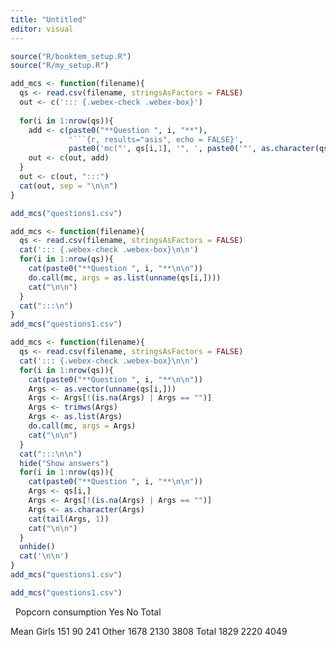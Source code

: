 ```yaml
---
title: "Untitled"
editor: visual
---
```


```r
source("R/booktem_setup.R")
source("R/my_setup.R")
```

```r

add_mcs <- function(filename){
  qs <- read.csv(filename, stringsAsFactors = FALSE)
  out <- c('::: {.webex-check .webex-box}')
  
  for(i in 1:nrow(qs)){
    add <- c(paste0("**Question ", i, "**"), 
             '```{r, results="asis", echo = FALSE}',
             paste0('mc("', qs[i,1], '", ', paste0('"', as.character(qs[i,-1]), '"', collapse = ","), ')\n```'))
    out <- c(out, add)
  }
  out <- c(out, ":::")
  cat(out, sep = "\n\n")
}
```

```r
add_mcs("questions1.csv")
```


```r
add_mcs <- function(filename){
  qs <- read.csv(filename, stringsAsFactors = FALSE)
  cat('::: {.webex-check .webex-box}\n\n')
  for(i in 1:nrow(qs)){
    cat(paste0("**Question ", i, "**\n\n"))
    do.call(mc, args = as.list(unname(qs[i,])))
    cat("\n\n")
  }
  cat(":::\n")
}
add_mcs("questions1.csv")
```

```r
add_mcs <- function(filename){
  qs <- read.csv(filename, stringsAsFactors = FALSE)
  cat('::: {.webex-check .webex-box}\n\n')
  for(i in 1:nrow(qs)){
    cat(paste0("**Question ", i, "**\n\n"))
    Args <- as.vector(unname(qs[i,]))
    Args <- Args[!(is.na(Args) | Args == "")]
    Args <- trimws(Args)
    Args <- as.list(Args)
    do.call(mc, args = Args)
    cat("\n\n")
  }
  cat(":::\n\n")
  hide("Show answers")
  for(i in 1:nrow(qs)){
    cat(paste0("**Question ", i, "**\n\n"))
    Args <- qs[i,]
    Args <- Args[!(is.na(Args) | Args == "")]
    Args <- as.character(Args)
    cat(tail(Args, 1))
    cat("\n\n")
  }
  unhide()
  cat('\n\n')
}
add_mcs("questions1.csv")
```

```r
add_mcs("questions1.csv")
```


|	Popcorn consumption		
	Yes	No	Total
Mean Girls	151	90	241
Other	1678	2130	3808
Total	1829	2220	4049
